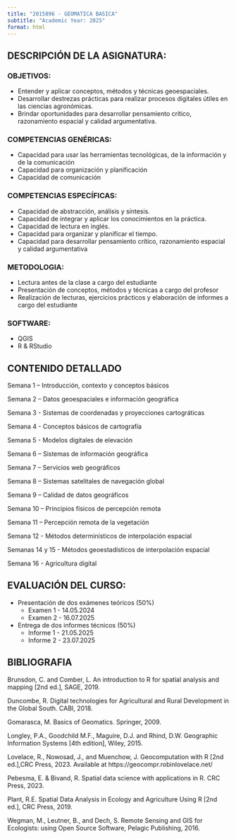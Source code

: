 ```yaml
---
title: "2015896 - GEOMATICA BASICA"
subtitle: "Academic Year: 2025"
format: html
---
```


::: {.callout-important collapse=false}

## DESCRIPCIÓN DE LA ASIGNATURA:

### OBJETIVOS:
- Entender y aplicar conceptos, métodos y técnicas geoespaciales.
- Desarrollar destrezas prácticas para realizar procesos digitales útiles en las ciencias agronómicas.
- Brindar oportunidades para desarrollar pensamiento crítico, razonamiento espacial y calidad argumentativa.

### COMPETENCIAS GENÉRICAS: 
- Capacidad para usar las herramientas tecnológicas, de la información y de la comunicación
- Capacidad para organización y planificación
- Capacidad de comunicación

### COMPETENCIAS ESPECÍFICAS:
- Capacidad de abstracción, análisis y síntesis.
- Capacidad de integrar y aplicar los conocimientos en la práctica.
- Capacidad de lectura en inglés.
- Capacidad para organizar y planificar el tiempo.
- Capacidad para desarrollar pensamiento crítico, razonamiento espacial y calidad argumentativa

### METODOLOGIA:
-	Lectura antes de la clase a cargo del estudiante
-   Presentación de conceptos, métodos y técnicas a cargo del profesor
-	Realización de lecturas, ejercicios prácticos y elaboración de informes a cargo  del estudiante

### SOFTWARE:
-	QGIS
- R & RStudio

:::


## CONTENIDO DETALLADO 

::: {.callout-important collapse=true}

Semana 1 –  Introducción, contexto y conceptos básicos

Semana 2 –  Datos geoespaciales e información geográfica

Semana 3 -  Sistemas de coordenadas y proyecciones cartográticas

Semana 4 - Conceptos básicos de cartografía

Semana 5 - Modelos digitales de elevación

Semana 6 –  Sistemas de información geográfica

Semana 7 –  Servicios web geográficos

Semana 8 –  Sistemas satelitales de navegación global

Semana 9 – Calidad de datos geográficos

Semana 10 – Principios físicos de percepción remota

Semana 11 – Percepción remota de la vegetación

Semana 12 - Métodos determinísticos de interpolación espacial

Semanas 14 y 15 - Métodos geoestadísticos de interpolación espacial

Semana 16 - Agricultura digital
:::


## EVALUACIÓN DEL CURSO: 

::: {.callout-important collapse=false}

-	Presentación de dos exámenes teóricos (50%)
    - Examen 1 - 14.05.2024
    - Examen 2 - 16.07.2025
-	Entrega de dos informes técnicos  (50%)
    - Informe 1 - 21.05.2025
    - Informe 2 - 23.07.2025

:::

## BIBLIOGRAFIA

::: {.callout-important collapse=true}

Brunsdon, C. and Comber, L. An introduction to R for spatial analysis and mapping [2nd ed.], SAGE, 2019.

Duncombe, R. Digital technologies for Agricultural and Rural Development in the Global South. CABI, 2018.

Gomarasca, M. Basics of Geomatics. Springer, 2009.

Longley, P.A., Goodchild M.F., Maguire, D.J. and Rhind, D.W. Geographic Information Systems [4th edition], Wiley, 2015.

Lovelace, R., Nowosad, J., and Muenchow, J. Geocomputation with R [2nd ed.],CRC Press, 2023. Available at https://geocompr.robinlovelace.net/

Pebesma, E. & Bivand, R. Spatial data science with applications in R. CRC Press, 2023.

Plant, R.E. Spatial Data Analysis in Ecology and Agriculture Using R [2nd ed.], CRC Press, 2019.

Wegman, M., Leutner, B., and Dech, S. Remote Sensing and GIS for Ecologists: using Open Source Software, Pelagic Publishing, 2016.

:::
